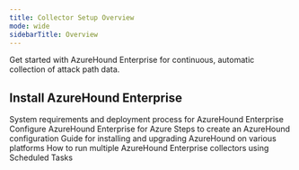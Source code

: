 ```yaml
---
title: Collector Setup Overview
mode: wide
sidebarTitle: Overview
---
```


Get started with AzureHound Enterprise for continuous, automatic collection of attack path data.

## Install AzureHound Enterprise

<CardGroup>
  <Card title="AzureHound Enterprise System Requirements and Deployment Process" icon="server" href="/collect-data/azurehound/install/system-requirements"> System requirements and deployment process for AzureHound Enterprise </Card>
  <Card title="AzureHound Enterprise Azure Configuration" icon="cloud" href="/collect-data/azurehound/install/azure-configuration"> Configure AzureHound Enterprise for Azure </Card>
  <Card title="Create an AzureHound Configuration" icon="computer" href="/collect-data/azurehound/install/create-configuration"> Steps to create an AzureHound configuration </Card>
  <Card title="Install and Upgrade AzureHound (Windows, Docker, or Kubernetes)" icon="download" href="/collect-data/azurehound/install/installation-options"> Guide for installing and upgrading AzureHound on various platforms </Card>
  <Card title="Run Multiple AzureHound Enterprise Collectors on One Server with Scheduled Tasks" icon="list" href="/collect-data/azurehound/install/multiple-collectors"> How to run multiple AzureHound Enterprise collectors using Scheduled Tasks </Card>
</CardGroup>
